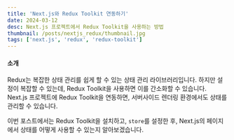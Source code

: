 ```yaml
---
title: 'Next.js와 Redux Toolkit 연동하기'
date: 2024-03-12
desc: Next.js 프로젝트에서 Redux Toolkit을 사용하는 방법
thumbnail: /posts/nextjs_redux/thumbnail.jpg
tags: ['next.js', 'redux', 'redux-toolkit']
---
```


#### 소개

Redux는 복잡한 상태 관리를 쉽게 할 수 있는 상태 관리 라이브러리입니다. 하지만 설정이 복잡할 수 있는데, Redux Toolkit을 사용하면 이를 간소화할 수 있습니다. Next.js 프로젝트에 Redux Toolkit을 연동하면, 서버사이드 렌더링 환경에서도 상태를 관리할 수 있습니다.

이번 포스트에서는 Redux Toolkit을 설치하고, `store`를 설정한 후, Next.js의 페이지에서 상태를 어떻게 사용할 수 있는지 알아보겠습니다.
